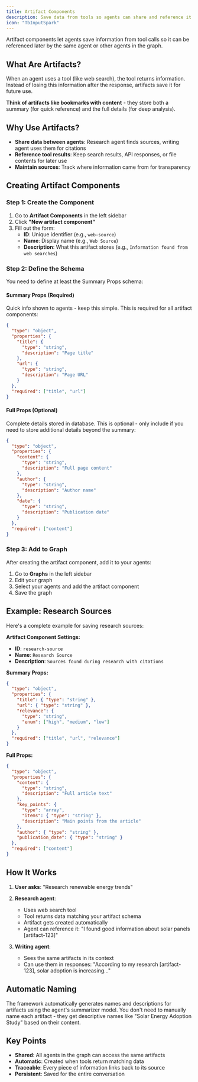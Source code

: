 ```yaml
---
title: Artifact Components
description: Save data from tools so agents can share and reference it later
icon: "TbInputSpark"
---
```


Artifact components let agents save information from tool calls so it can be referenced later by the same agent or other agents in the graph.

## What Are Artifacts?

When an agent uses a tool (like web search), the tool returns information. Instead of losing this information after the response, artifacts save it for future use.

**Think of artifacts like bookmarks with content** - they store both a summary (for quick reference) and the full details (for deep analysis).

## Why Use Artifacts?

- **Share data between agents**: Research agent finds sources, writing agent uses them for citations
- **Reference tool results**: Keep search results, API responses, or file contents for later use  
- **Maintain sources**: Track where information came from for transparency

## Creating Artifact Components

### Step 1: Create the Component

1. Go to **Artifact Components** in the left sidebar
2. Click **"New artifact component"**
3. Fill out the form:
   - **ID**: Unique identifier (e.g., `web-source`)
   - **Name**: Display name (e.g., `Web Source`)
   - **Description**: What this artifact stores (e.g., `Information found from web searches`)

### Step 2: Define the Schema

You need to define at least the Summary Props schema:

#### Summary Props (Required)
Quick info shown to agents - keep this simple. This is required for all artifact components:

```json
{
  "type": "object",
  "properties": {
    "title": {
      "type": "string", 
      "description": "Page title"
    },
    "url": {
      "type": "string", 
      "description": "Page URL"
    }
  },
  "required": ["title", "url"]
}
```

#### Full Props (Optional)  
Complete details stored in database. This is optional - only include if you need to store additional details beyond the summary:

```json
{
  "type": "object",
  "properties": {
    "content": {
      "type": "string", 
      "description": "Full page content"
    },
    "author": {
      "type": "string", 
      "description": "Author name"
    },
    "date": {
      "type": "string", 
      "description": "Publication date"
    }
  },
  "required": ["content"]
}
```

### Step 3: Add to Graph

After creating the artifact component, add it to your agents:

1. Go to **Graphs** in the left sidebar
2. Edit your graph
3. Select your agents and add the artifact component
4. Save the graph

## Example: Research Sources

Here's a complete example for saving research sources:

**Artifact Component Settings:**
- **ID**: `research-source`
- **Name**: `Research Source`
- **Description**: `Sources found during research with citations`

**Summary Props:**
```json
{
  "type": "object",
  "properties": {
    "title": { "type": "string" },
    "url": { "type": "string" },
    "relevance": { 
      "type": "string", 
      "enum": ["high", "medium", "low"] 
    }
  },
  "required": ["title", "url", "relevance"]
}
```

**Full Props:**
```json
{
  "type": "object",
  "properties": {
    "content": { 
      "type": "string", 
      "description": "Full article text" 
    },
    "key_points": { 
      "type": "array", 
      "items": { "type": "string" },
      "description": "Main points from the article"
    },
    "author": { "type": "string" },
    "publication_date": { "type": "string" }
  },
  "required": ["content"]
}
```

## How It Works

1. **User asks**: "Research renewable energy trends"

2. **Research agent**: 
   - Uses web search tool
   - Tool returns data matching your artifact schema
   - Artifact gets created automatically
   - Agent can reference it: "I found good information about solar panels [artifact-123]"

3. **Writing agent**: 
   - Sees the same artifacts in its context
   - Can use them in responses: "According to my research [artifact-123], solar adoption is increasing..."

## Automatic Naming

The framework automatically generates names and descriptions for artifacts using the agent's summarizer model. You don't need to manually name each artifact - they get descriptive names like "Solar Energy Adoption Study" based on their content.

## Key Points

- **Shared**: All agents in the graph can access the same artifacts
- **Automatic**: Created when tools return matching data
- **Traceable**: Every piece of information links back to its source
- **Persistent**: Saved for the entire conversation